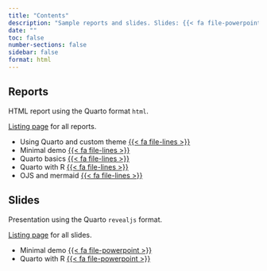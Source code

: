 ```yaml
---
title: "Contents"
description: "Sample reports and slides. Slides: {{< fa file-powerpoint >}} / {{< fa file-pdf >}}, Reports: {{< fa file-lines >}}"
date: ""
toc: false
number-sections: false
sidebar: false
format: html
---
```


## Reports

HTML report using the Quarto format `html`.

[Listing page](reports/) for all reports.

- Using Quarto and custom theme [{{< fa file-lines >}}](reports/usage/index.html)
- Minimal demo [{{< fa file-lines >}}](reports/sample/index.html)
- Quarto basics [{{< fa file-lines >}}](reports/demo/index.html)
- Quarto with R [{{< fa file-lines >}}](reports/demo-with-r/index.html)
- OJS and mermaid [{{< fa file-lines >}}](reports/more/index.html)

## Slides

Presentation using the Quarto `revealjs` format.

[Listing page](slides/) for all slides.

- Minimal demo [{{< fa file-powerpoint >}}](slides/sample/index.html)
- Quarto with R [{{< fa file-powerpoint >}}](slides/demo/index.html)
